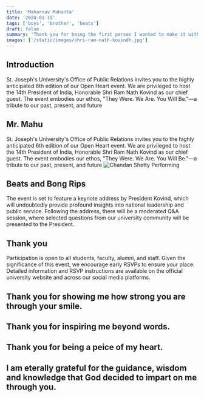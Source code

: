 ```yaml
---
title: 'Maharnav Mahanta'
date: '2024-01-15'
tags: ['boys', 'brother', 'beats']
draft: false
summary: 'Thank you for being the first person I wanted to make it with and realised I will make it with. '
images: ['/static/images/shri-ram-nath-kovindh.jpg']
---
```


## Introduction

St. Joseph's University's Office of Public Relations invites you to the highly anticipated 6th edition of our Open Heart event. We are privileged to host the 14th President of India, Honorable Shri Ram Nath Kovind as our chief guest. The event embodies our ethos, "They Were. We Are. You Will Be."—a tribute to our past, present, and future

## Mr. Mahu

St. Joseph's University's Office of Public Relations invites you to the highly anticipated 6th edition of our Open Heart event. We are privileged to host the 14th President of India, Honorable Shri Ram Nath Kovind as our chief guest. The event embodies our ethos, "They Were. We Are. You Will Be."—a tribute to our past, present, and future
![Chandan Shetty Performing](/static/images/shri-ram-nath-kovindh.jpg)

## Beats and Bong Rips

The event is set to feature a keynote address by President Kovind, which will undoubtedly provide profound insights into national leadership and public service. Following the address, there will be a moderated Q&A session, where selected questions from our university community will be presented to the President.

## Thank you

Participation is open to all students, faculty, alumni, and staff. Given the significance of this event, we encourage early RSVPs to ensure your place. Detailed information and RSVP instructions are available on the official university website and across our social media platforms.

## Thank you for showing me how strong you are through your smile.

## Thank you for inspiring me beyond words.

## Thank you for being a peice of my heart.

## I am eterally grateful for the guidance, wisdom and knowledge that God decided to impart on me through you.
